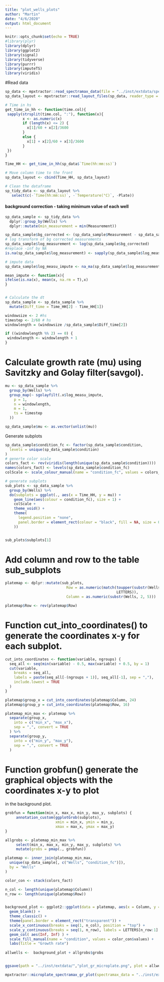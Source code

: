 ```yaml
---
title: "plot_wells_plots"
author: "Martin"
date: "4/6/2020"
output: html_document
---
```


```r
knitr::opts_chunk$set(echo = TRUE)
#library(plyr)
library(dplyr)
library(ggplot2)
library(signal)
library(tidyverse)
library(purrr)
library(imputeTS)
library(viridis)

```

#Read data
```r
sp_data <- mpxtractor::read_spectramax_data(file = "../inst/extdata/spectraMax_2ndplate.txt")
sp_data_layout <- mpxtractor::read_layout_files(sp_data, reader_type = "spectramax", layout_files = "../inst/extdata/spectraMax_layout_plate2.csv")
```


```r
# Time in hs
get_time_in_hh <- function(time.col){
 sapply(strsplit(time.col, ":"), function(x){
        x <- as.numeric(x)
        if (length(x) <= 2) {
          x[1]/60 + x[2]/3600
        }
        else {
          x[1] + x[2]/60 + x[3]/3600
        }
 })
}

Time_HH <- get_time_in_hh(sp_data$`Time(hh:mm:ss)`)

# Move column time to the front
sp_data_layout <- cbind(Time_HH, sp_data_layout)

# Clean the dataframe
sp_tidy_data <- sp_data_layout %>%
   select(c(-`Time(hh:mm:ss)`, -`Temperature(°C)`, -Plate))


```

#### background correction - taking minimum value of each well
```r
sp_data_sample <- sp_tidy_data %>%
  dplyr::group_by(Wells) %>%
  dplyr::mutate(min_measurement = min(Measurement))

sp_data_sample$bg_corrected <- (sp_data_sample$Measurement - sp_data_sample$min_measurement)
# log transform of bg corrected measurements
sp_data_sample$log_measurement <- log(sp_data_sample$bg_corrected)
#replace -inf by NA
is.na(sp_data_sample$log_measurement) <- sapply(sp_data_sample$log_measurement, is.infinite)

# impute data
sp_data_sample$log_measu_impute <- na_ma(sp_data_sample$log_measurement, k = 1)

mean_impute <- function(x){
ifelse(is.na(x), mean(x, na.rm = T),x)
}


# Calculate the dt
sp_data_sample <- sp_data_sample %>%
  mutate(Diff_time = Time_HH[2] - Time_HH[1])
```


```r
windowsize <- 2 #hs
timestep <- 2/60 # hs
windowlength = (windowsize /sp_data_sample$Diff_time[2])

if ((windowlength %% 2) == 0) {
 windowlength <- windowlength + 1
}

```


# Calculate growth rate (mu) using Savitzky and Golay filter(savgol).
```r
mu <- sp_data_sample %>%
  group_by(Wells) %>%
  group_map(~ sgolayfilt(.x$log_measu_impute,
    p = 1,
    n = windowlength,
    m = 1,
    ts = timestep
  ))

sp_data_sample$mu <- as.vector(unlist(mu))

```


Generate subplots
```r
sp_data_sample$condition_fc <- factor(sp_data_sample$condition,
  levels = unique(sp_data_sample$condition)
)
# generte color scale
colors_fact <- rev(viridis(length(unique(sp_data_sample$condition))))
names(colors_fact) <- levels(sp_data_sample$condition_fc)
colScale <- scale_colour_manual(name = "condition_fc", values = colors_fact)

# generate subplots
sub_plots <- sp_data_sample %>%
  group_by(Wells) %>%
  do(subplots = ggplot(., aes(x = Time_HH, y = mu)) +
    geom_line(aes(colour = condition_fc), size = 1) +
    colScale +
    theme_void() +
    theme(
      legend.position = "none",
      panel.border = element_rect(colour = "black", fill = NA, size = 0.5)
    ))


sub_plots$subplots[1]

```




# Add column and row to the table sub_subplots
```r
platemap <- dplyr::mutate(sub_plots,
                            Row = as.numeric(match(toupper(substr(Wells, 1, 1)),
                                                   LETTERS)),
                            Column = as.numeric(substr(Wells, 2, 5)))

platemap$Row <- rev(platemap$Row)

```


# Function cut_into_coordinates() to generate the coordinates x-y for each subplot.
```r
cut_into_coordinates <- function(variable, ngroups) {
  seq_all <- seq(min(variable) - 0.5, max(variable) + 0.5, by = 1)
  cut(variable,
    breaks = seq_all,
    labels = paste(seq_all[-(ngroups + 1)], seq_all[-1], sep = ","),
    include.lowest = TRUE
  )
}

platemap$group_x = cut_into_coordinates(platemap$Column, 24)
platemap$group_y = cut_into_coordinates(platemap$Row, 16) 

platemap_min_max <- platemap %>%
  separate(group_x,
    into = c("min_x", "max_x"),
    sep = ",", convert = TRUE
  ) %>%
  separate(group_y,
    into = c("min_y", "max_y"),
    sep = ",", convert = TRUE
  )
```

# Function grobfun() generate the graphical objects with the coordinates x-y to plot
in the background plot.

```r
grobfun = function(min_x, max_x, min_y, max_y, subplots) {
     annotation_custom(ggplotGrob(subplots),
                       xmin = min_x, ymin = min_y,
                       xmax = max_x, ymax = max_y)
}

```


```r
allgrobs <- platemap_min_max %>%
     select(min_x, max_x, min_y, max_y, subplots) %>%
     mutate(grobs = pmap(., grobfun)) 

```

```r
platemap <- inner_join(platemap_min_max,
  unique(sp_data_sample[, c("Wells", "condition_fc")]),
  by = "Wells"
)

```


```r
color_con <- stack(colors_fact)

n_col <- length(unique(platemap$Column))
n_row <- length(unique(platemap$Row))


background_plot <- ggplot2::ggplot(data = platemap, aes(x = Column, y = Row, fill = condition_fc)) +
  geom_blank() +
  theme_classic() +
  theme(panel.border = element_rect("transparent")) +
  scale_x_continuous(breaks = seq(1, n_col), position = "top") +
  scale_y_continuous(breaks = seq(1, n_row), labels = LETTERS[n_row:1] ,position = "left") +
  geom_col( aes(Inf, Inf) ) +
  scale_fill_manual(name = "condition", values = color_con$values) +
  labs(title = "Growth rate")
  
allwells <-  background_plot + allgrobs$grobs  


ggsave(path = "../inst/extdata/","plot_gr_microplate.png", plot = allwells, width = 30, height = 20, units = "cm")

```

```r
mpxtractor::microplate_spectramax_gr_plot(spectramax_data = "../inst/extdata/spectraMax_2ndplate.txt", layout_file = "../inst/extdata/spectraMax_layout_plate2.csv",exp_title = "spectramax experiment 1",windowsize = 2, var_to_col = "Condition")

```





